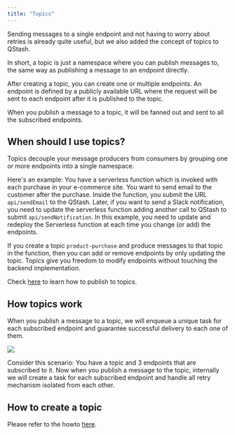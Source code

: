```yaml
---
title: "Topics"
---
```


Sending messages to a single endpoint and not having to worry about retries is
already quite useful, but we also added the concept of topics to QStash.

In short, a topic is just a namespace where you can publish messages to, the
same way as publishing a message to an endpoint directly.

After creating a topic, you can create one or multiple endpoints. An endpoint is
defined by a publicly available URL where the request will be sent to each
endpoint after it is published to the topic.

When you publish a message to a topic, it will be fanned out and sent to all the
subscribed endpoints.

## When should I use topics?

Topics decouple your message producers from consumers by grouping one or more
endpoints into a single namespace.

Here's an example: You have a serverless function which is invoked with each
purchase in your e-commerce site. You want to send email to the customer after
the purchase. Inside the function, you submit the URL `api/sendEmail` to the
QStash. Later, if you want to send a Slack notification, you need to update the
serverless function adding another call to QStash to submit
`api/sendNotification`. In this example, you need to update and redeploy the
Serverless function at each time you change (or add) the endpoints.

If you create a topic `product-purchase` and produce messages to that topic in
the function, then you can add or remove endpoints by only updating the topic.
Topics give you freedom to modify endpoints without touching the backend
implementation.

Check [here](/qstash/howto/publishing#publish-to-topic) to learn how to publish
to topics.

## How topics work

When you publish a message to a topic, we will enqueue a unique task for each
subscribed endpoint and guarantee successful delivery to each one of them.

[![](https://mermaid.ink/img/pako:eNp1kl1rgzAUhv9KyOWoddXNtrkYVNdf0F0U5ijRHDVMjctHoRT_-2KtaztUQeS8j28e8JxxKhhggpWmGt45zSWtnKMX13GN7PX59IUc5w19iIanBDUmKbkq-qwfXuKdSVQqeQLssK1ZI3itVQ9dekdzdO6Ja9ntKKq-DxtEoP4xYGCIr-OOGCoOG4IYlPwIcqBu0V0XQRK0PE0w9lyCvP1-iB1n1CgcNwofjcJpo_Cua8ooHDWadIrGnaJHp2jaKbrrmnKK_jl1d9s98AxXICvKmd2fy8-MsS6gghgT-5oJCUrH2NKWNA2zi7BlXAuJSUZLBTNMjRa7U51ioqWBAbpu4R9VCsrAfnTG-tR0u5pzpW1lKuqM593cyNKOC60bRVy3i-c514VJ5qmoXMVZQaUujuvADbxgRT0fgqVPX32fpclivcq8l0XGls8Lj-K2bX8Bx2nzPg)](https://mermaid.live/edit#pako:eNp1kl1rgzAUhv9KyOWoddXNtrkYVNdf0F0U5ijRHDVMjctHoRT_-2KtaztUQeS8j28e8JxxKhhggpWmGt45zSWtnKMX13GN7PX59IUc5w19iIanBDUmKbkq-qwfXuKdSVQqeQLssK1ZI3itVQ9dekdzdO6Ja9ntKKq-DxtEoP4xYGCIr-OOGCoOG4IYlPwIcqBu0V0XQRK0PE0w9lyCvP1-iB1n1CgcNwofjcJpo_Cua8ooHDWadIrGnaJHp2jaKbrrmnKK_jl1d9s98AxXICvKmd2fy8-MsS6gghgT-5oJCUrH2NKWNA2zi7BlXAuJSUZLBTNMjRa7U51ioqWBAbpu4R9VCsrAfnTG-tR0u5pzpW1lKuqM593cyNKOC60bRVy3i-c514VJ5qmoXMVZQaUujuvADbxgRT0fgqVPX32fpclivcq8l0XGls8Lj-K2bX8Bx2nzPg)

Consider this scenario: You have a topic and 3 endpoints that are subscribed to
it. Now when you publish a message to the topic, internally we will create a
task for each subscribed endpoint and handle all retry mechanism isolated from
each other.

## How to create a topic

Please refer to the howto [here](/qstash/howto/topic-endpoint).

